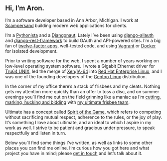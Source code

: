---
---

<h2 className="content-top">Hi, I’m Aron.</h2>

I’m a software developer based in Ann Arbor, Michigan. I work at
[Scampersand](http://scampersand.com/) building modern web applications for
clients.

I’m a [Pythonista](https://www.python.org/) and a
[Djangonaut](https://www.djangoproject.com/). Lately I’ve been using
[django-allauth](http://www.intenct.nl/projects/django-allauth/) and
[django-rest-framework](http://www.django-rest-framework.org/) to build OAuth
and API-powered sites. I’m a big fan of [twelve-factor
apps](http://12factor.net/), well-tested code, and using
[Vagrant](https://www.vagrantup.com/) or [Docker](https://www.docker.com/) for
isolated development.

Prior to writing software for the web, I spent a number of years working on
low-level operating system software. I wrote a Gigabit Ethernet driver for
[Tru64 UNIX](https://en.wikipedia.org/wiki/Tru64_UNIX), led the merge of
[Xen](http://xenproject.org/)/[IA-64](https://en.wikipedia.org/wiki/IA-64) into
[Red Hat Enterprise
Linux](https://www.redhat.com/en/technologies/linux-platforms/enterprise-linux),
and I was one of the founding developers of the [Gentoo
Linux](https://gentoo.org/) distribution.

In the corner of my office there’s a stack of frisbees and my cleats. Nothing
gets my attention more quickly than an offer to toss a disc, and on summer
evenings you’ll find me out on the field grinning like a maniac as I’m [cutting,
marking, hucking and
bidding](http://ultimatefrisbeehq.com/ultimate-frisbee-terms) with [my ultimate
frisbee team](http://ripul.org/team.php?year=2019&team=6).

Ultimate has a concept called [Spirit of the
Game](http://www.usaultimate.org/spirit/), which refers to competing without
sacrificing mutual respect, adherence to the rules, or the joy of play. It’s
something I love about ultimate, and an ideal to which I aspire in my work as
well. I strive to be patient and gracious under pressure, to speak respectfully
and listen in turn.

Below you’ll find some things I’ve written, as well as links to some other
places you can find me online. I’m curious how you got here and what project you
have in mind; please [get in touch](mailto:aron@arongriffis.com) and let’s talk
about it.
